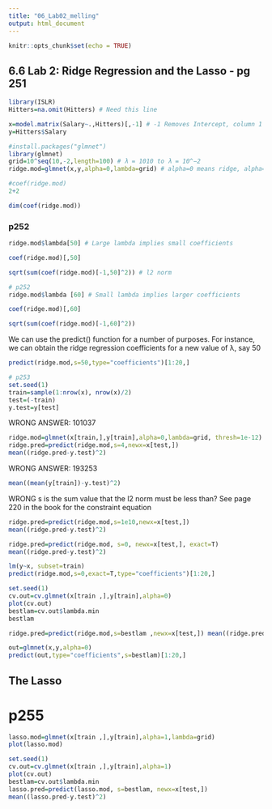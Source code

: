 ```yaml
---
title: "06_Lab02_melling"
output: html_document
---
```


```r
knitr::opts_chunk$set(echo = TRUE)
```

## 6.6 Lab 2: Ridge Regression and the Lasso - pg 251 ####


```r
library(ISLR)
Hitters=na.omit(Hitters) # Need this line

x=model.matrix(Salary~.,Hitters)[,-1] # -1 Removes Intercept, column 1 created by model.matrix
y=Hitters$Salary
```

```r
#install.packages("glmnet")
library(glmnet)
grid=10^seq(10,-2,length=100) # λ = 1010 to λ = 10^−2
ridge.mod=glmnet(x,y,alpha=0,lambda=grid) # alpha=0 means ridge, alpha=1 means Lasso
```

```r
#coef(ridge.mod)
2+2
```

```r
dim(coef(ridge.mod))
```
### p252
```r
ridge.mod$lambda[50] # Large lambda implies small coefficients
```

```r
coef(ridge.mod)[,50]
```
```r
sqrt(sum(coef(ridge.mod)[-1,50]^2)) # l2 norm
```

```r
# p252
ridge.mod$lambda [60] # Small lambda implies larger coefficients
```
```r
coef(ridge.mod)[,60]
```
```r
sqrt(sum(coef(ridge.mod)[-1,60]^2))
```

We can use the predict() function for a number of purposes. For instance, we can obtain the ridge regression coefficients for a new value of λ, say 50
```r
predict(ridge.mod,s=50,type="coefficients")[1:20,]
```

```r
# p253
set.seed(1)
train=sample(1:nrow(x), nrow(x)/2)
test=(-train)
y.test=y[test]
```

WRONG ANSWER: 101037
```r
ridge.mod=glmnet(x[train,],y[train],alpha=0,lambda=grid, thresh=1e-12)
ridge.pred=predict(ridge.mod,s=4,newx=x[test,])
mean((ridge.pred-y.test)^2)
```

WRONG ANSWER: 193253
```r
mean((mean(y[train])-y.test)^2)
```
WRONG
s is the sum value that the l2 norm must be less than?
See page 220 in the book for the constraint equation
```r
ridge.pred=predict(ridge.mod,s=1e10,newx=x[test,])
mean((ridge.pred-y.test)^2)
```

```r
ridge.pred=predict(ridge.mod, s=0, newx=x[test,], exact=T)
mean((ridge.pred-y.test)^2)
```

```r
lm(y~x, subset=train)
predict(ridge.mod,s=0,exact=T,type="coefficients")[1:20,]
```

```r
set.seed(1)
cv.out=cv.glmnet(x[train ,],y[train],alpha=0)
plot(cv.out)
bestlam=cv.out$lambda.min
bestlam
```
```r
ridge.pred=predict(ridge.mod,s=bestlam ,newx=x[test,]) mean((ridge.pred-y.test)^2)
```
```r
out=glmnet(x,y,alpha=0)
predict(out,type="coefficients",s=bestlam)[1:20,]
```
## The Lasso
# p255

```r
lasso.mod=glmnet(x[train ,],y[train],alpha=1,lambda=grid)
plot(lasso.mod)
```

```r
set.seed(1)
cv.out=cv.glmnet(x[train ,],y[train],alpha=1)
plot(cv.out)
bestlam=cv.out$lambda.min
lasso.pred=predict(lasso.mod, s=bestlam, newx=x[test,])
mean((lasso.pred-y.test)^2)
```


